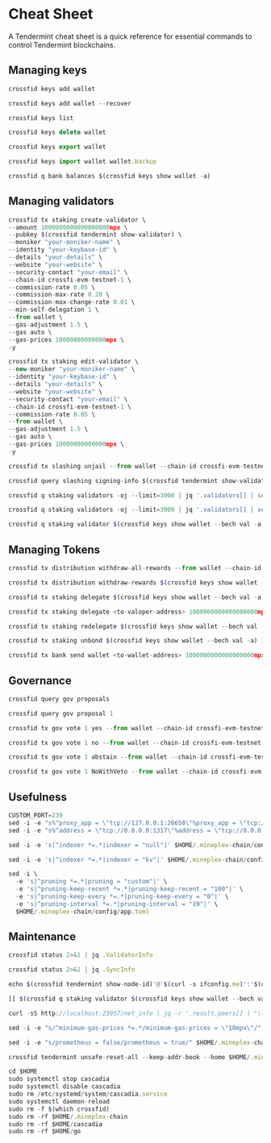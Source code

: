 

# Cheat Sheet
A Tendermint cheat sheet is a quick reference for essential commands to control Tendermint blockchains.

## Managing keys

```js filename="Generate new key"
crossfid keys add wallet
```

```js filename="Recover key"
crossfid keys add wallet --recover
```
```js filename="List all key"
crossfid keys list
```
```js filename="Delete key"
crossfid keys delete wallet
```
```js filename="Export key"
crossfid keys export wallet
```
```js filename="Import key"
crossfid keys import wallet wallet.backup
```
```js filename="Query wallet balances"
crossfid q bank balances $(crossfid keys show wallet -a)
```

## Managing validators
```js filename="Create validator"
crossfid tx staking create-validator \
--amount 1000000000000000000mpx \
--pubkey $(crossfid tendermint show-validator) \
--moniker "your-moniker-name" \
--identity "your-keybase-id" \
--details "your-details" \
--website "your-website" \
--security-contact "your-email" \
--chain-id crossfi-evm-testnet-1 \
--commission-rate 0.05 \
--commission-max-rate 0.20 \
--commission-max-change-rate 0.01 \
--min-self-delegation 1 \
--from wallet \
--gas-adjustment 1.5 \
--gas auto \
--gas-prices 10000000000000mpx \
-y
```

```js filename="Edit validator"
crossfid tx staking edit-validator \
--new-moniker "your-moniker-name" \
--identity "your-keybase-id" \
--details "your-details" \
--website "your-website" \
--security-contact "your-email" \
--chain-id crossfi-evm-testnet-1 \
--commission-rate 0.05 \
--from wallet \
--gas-adjustment 1.5 \
--gas auto \
--gas-prices 10000000000000mpx \
-y
```

```js filename="Unjail validator"
crossfid tx slashing unjail --from wallet --chain-id crossfi-evm-testnet-1 --gas-adjustment 1.5 --gas auto --gas-prices 10000000000000mpx -y
```

```js filename="Validator jail reason"
crossfid query slashing signing-info $(crossfid tendermint show-validator)
```
```js filename="List active validator"
crossfid q staking validators -oj --limit=3000 | jq '.validators[] | select(.status=="BOND_STATUS_BONDED")' | jq -r '(.tokens|tonumber/pow(10; 6)|floor|tostring) + " \t " + .description.moniker' | sort -gr | nl
```
```js filename="List incative validator"
crossfid q staking validators -oj --limit=3000 | jq '.validators[] | select(.status=="BOND_STATUS_UNBONDED")' | jq -r '(.tokens|tonumber/pow(10; 6)|floor|tostring) + " \t " + .description.moniker' | sort -gr | nl
```
```js filename="View validator details"
crossfid q staking validator $(crossfid keys show wallet --bech val -a)
```

## Managing Tokens

```js filename="Withdraw reward from all validator"
crossfid tx distribution withdraw-all-rewards --from wallet --chain-id crossfi-evm-testnet-1 --gas-adjustment 1.5 --gas auto --gas-prices 10000000000000mpx -y
```
```js filename="Withdraw reward and commission"
crossfid tx distribution withdraw-rewards $(crossfid keys show wallet --bech val -a) --commission --from wallet --chain-id crossfi-evm-testnet-1 --gas-adjustment 1.5 --gas auto --gas-prices 10000000000000mpx -y
```
```js filename="Delegate tokens to your validator"
crossfid tx staking delegate $(crossfid keys show wallet --bech val -a) 1000000000000000000mpx --from wallet --chain-id crossfi-evm-testnet-1 --gas-adjustment 1.5 --gas auto --gas-prices 10000000000000mpx -y
```
```js filename="Delegate token to other validator, change <to-valoper-address> as you like"
crossfid tx staking delegate <to-valoper-address> 1000000000000000000mpx --from wallet --chain-id crossfi-evm-testnet-1 --gas-adjustment 1.5 --gas auto --gas-prices 10000000000000mpx -y
```
```js filename="Redelegate to another validator"
crossfid tx staking redelegate $(crossfid keys show wallet --bech val -a) <to-valoper-address> 1000000000000000000mpx --from wallet --chain-id crossfi-evm-testnet-1 --gas-adjustment 1.5 --gas auto --gas-prices 10000000000000mpx -y
```
```js filename="Unbond token from your own validator"
crossfid tx staking unbond $(crossfid keys show wallet --bech val -a) 1000000000000000000mpx --from wallet --chain-id crossfi-evm-testnet-1 --gas-adjustment 1.5 --gas auto --gas-prices 10000000000000mpx -y
```
```js filename="Send token to the wallet"
crossfid tx bank send wallet <to-wallet-address> 1000000000000000000mpx --from wallet --chain-id crossfi-evm-testnet-1 --gas-adjustment 1.5 --gas auto --gas-prices 10000000000000mpx -y
```
## Governance

```js filename="Query list proposal"
crossfid query gov proposals
```
```js filename="View proposal by ID"
crossfid query gov proposal 1
```
```js filename="Vote option yes"
crossfid tx gov vote 1 yes --from wallet --chain-id crossfi-evm-testnet-1 --gas-adjustment 1.5 --gas auto --gas-prices 10000000000000mpx -y
```
```js filename="Vote option no"
crossfid tx gov vote 1 no --from wallet --chain-id crossfi-evm-testnet-1 --gas-adjustment 1.5 --gas auto --gas-prices 10000000000000mpx -y
```
```js filename="Vote option asbtain"
crossfid tx gov vote 1 abstain --from wallet --chain-id crossfi-evm-testnet-1 --gas-adjustment 1.5 --gas auto --gas-prices 10000000000000mpx -y
```
```js filename="Vote option NoWithVeto"
crossfid tx gov vote 1 NoWithVeto --from wallet --chain-id crossfi-evm-testnet-1 --gas-adjustment 1.5 --gas auto --gas-prices 10000000000000mpx -y
```

## Usefulness

```js filename="Update custom port"
CUSTOM_PORT=239
sed -i -e "s%^proxy_app = \"tcp://127.0.0.1:26658\"%proxy_app = \"tcp://127.0.0.1:${CUSTOM_PORT}58\"%; s%^laddr = \"tcp://127.0.0.1:26657\"%laddr = \"tcp://127.0.0.1:${CUSTOM_PORT}57\"%; s%^pprof_laddr = \"localhost:6060\"%pprof_laddr = \"localhost:${CUSTOM_PORT}60\"%; s%^laddr = \"tcp://0.0.0.0:26656\"%laddr = \"tcp://0.0.0.0:${CUSTOM_PORT}56\"%; s%^prometheus_listen_addr = \":26660\"%prometheus_listen_addr = \":${CUSTOM_PORT}66\"%" $HOME/.mineplex-chain/config/config.toml
sed -i -e "s%^address = \"tcp://0.0.0.0:1317\"%address = \"tcp://0.0.0.0:${CUSTOM_PORT}17\"%; s%^address = \":8080\"%address = \":${CUSTOM_PORT}80\"%; s%^address = \"0.0.0.0:9090\"%address = \"0.0.0.0:${CUSTOM_PORT}90\"%; s%^address = \"0.0.0.0:9091\"%address = \"0.0.0.0:${CUSTOM_PORT}91\"%" $HOME/.mineplex-chain/config/app.toml
```
```js filename="Disable indexer"
sed -i -e 's|^indexer *=.*|indexer = "null"|' $HOME/.mineplex-chain/config/config.toml
```
```js filename="Enable indexer"
sed -i -e 's|^indexer *=.*|indexer = "kv"|' $HOME/.mineplex-chain/config/config.toml
```
```js filename="Pruning update"
sed -i \
  -e 's|^pruning *=.*|pruning = "custom"|' \
  -e 's|^pruning-keep-recent *=.*|pruning-keep-recent = "100"|' \
  -e 's|^pruning-keep-every *=.*|pruning-keep-every = "0"|' \
  -e 's|^pruning-interval *=.*|pruning-interval = "19"|' \
  $HOME/.mineplex-chain/config/app.toml
```

## Maintenance

```js filename="Get validator information"
crossfid status 2>&1 | jq .ValidatorInfo
```
```js filename="Get sync information"
crossfid status 2>&1 | jq .SyncInfo
```
```js filename="Get node peer"
echo $(crossfid tendermint show-node-id)'@'$(curl -s ifconfig.me)':'$(cat $HOME/.mineplex-chain/config/config.toml | sed -n '/Address to listen for incoming connection/{n;p;}' | sed 's/.*://; s/".*//')
```
```js filename="Check validator keys"
[[ $(crossfid q staking validator $(crossfid keys show wallet --bech val -a) -oj | jq -r .consensus_pubkey.key) = $(crossfid status | jq -r .ValidatorInfo.PubKey.value) ]] && echo -e "\n\e[1m\e[32mTrue\e[0m\n" || echo -e "\n\e[1m\e[31mFalse\e[0m\n"
```
```js filename="Get live peers"
curl -sS http://localhost:23957/net_info | jq -r '.result.peers[] | "\(.node_info.id)@\(.remote_ip):\(.node_info.listen_addr)"' | awk -F ':' '{print $1":"$(NF)}'
```
```js filename="Configure minimum gas prices"
sed -i -e "s/^minimum-gas-prices *=.*/minimum-gas-prices = \"10mpx\"/" $HOME/.mineplex-chain/config/app.toml
```
```js filename="Enable prometheus"
sed -i -e "s/prometheus = false/prometheus = true/" $HOME/.mineplex-chain/config/config.toml
```
```js filename="Reset chain data"
crossfid tendermint unsafe-reset-all --keep-addr-book --home $HOME/.mineplex-chain --keep-addr-book
```
```js filename="Remove node"
cd $HOME
sudo systemctl stop cascadia
sudo systemctl disable cascadia
sudo rm /etc/systemd/system/cascadia.service
sudo systemctl daemon-reload
sudo rm -f $(which crossfid)
sudo rm -rf $HOME/.mineplex-chain
sudo rm -rf $HOME/cascadia
sudo rm -rf $HOME/go
```


